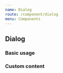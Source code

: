 ```yaml
---
name: Dialog
route: /component/dialog
menu: Components
---
```



## Dialog

### Basic usage
<Playground>
  <Dialog
    activateBy={<Button>Open Dialog</Button>}
  >
    <Dialog.Header>Hello World</Dialog.Header>
    <Dialog.Body style={{padding: '1rem' }}>
      <Typography.Body size={2}>
        Non dolore veniam Lorem ipsum Lorem. Reprehenderit eiusmod reprehenderit mollit excepteur occaecat est ut nostrud nulla officia laborum aliqua tempor id. Enim esse consectetur et cupidatat laboris mollit consequat consequat occaecat consequat. Sint consectetur excepteur minim ex minim minim eu. Sunt irure ipsum ad amet consectetur aute sint adipisicing qui commodo. Voluptate mollit Lorem ut ad aliqua cillum officia voluptate dolor anim incididunt laboris velit.
      </Typography.Body>
    </Dialog.Body>
    <Dialog.Footer>
      <Dialog.Button accept>
        Bye
      </Dialog.Button>
      <Dialog.Button cancel>
        Hello
      </Dialog.Button>
    </Dialog.Footer>
  </Dialog>
</Playground>

### Custom content
<Playground>
  <Dialog
    activateBy={<Button>Open Dialog</Button>}
  >
    
    <img width="100%" src="https://picsum.photos/900/300?random" alt="demo" />
    <div style={{padding: '1rem' }}>
      <Typography.Headline size="2" style={{ margin: '0.5em 0', }}>Hello World</Typography.Headline>
      <Typography.Headline size="6" style={{ margin: '1em 0' }}>Qui culpa eu incididunt ad consequat voluptate excepteur enim.</Typography.Headline>
      <Typography.Body size={2}>
        Non dolore veniam Lorem ipsum Lorem. Reprehenderit eiusmod reprehenderit mollit excepteur occaecat est ut nostrud nulla officia laborum aliqua tempor id. Enim esse consectetur et cupidatat laboris mollit consequat consequat occaecat consequat. Sint consectetur excepteur minim ex minim minim eu. Sunt irure ipsum ad amet consectetur aute sint adipisicing qui commodo. Voluptate mollit Lorem ut ad aliqua cillum officia voluptate dolor anim incididunt laboris velit.
      </Typography.Body>
    </div>
    <Dialog.Footer>
      <Dialog.Button accept>
        Bye
      </Dialog.Button>
      <Dialog.Button cancel>
        Hello
      </Dialog.Button>
    </Dialog.Footer>
  </Dialog>
</Playground>
